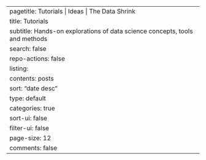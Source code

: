 ---
pagetitle: Tutorials | Ideas | The Data Shrink
title: Tutorials
subtitle: Hands-on explorations of data science concepts, tools and methods
search: false
repo-actions: false
listing:
  contents: posts
  sort: "date desc"
  type: default
  categories: true
  sort-ui: false
  filter-ui: false
  page-size: 12
comments: false
---